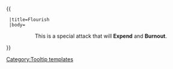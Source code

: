{{ {{{1|Tooltip hover box}}}
  |title=Flourish‏‎ 
  |body=<center>This is a special attack that will '''Expend''' and '''Burnout'''.
</center>
}}<noinclude>[[Category:Tooltip templates]]</noinclude>